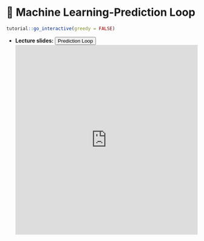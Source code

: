# 🔖 Machine Learning-Prediction Loop {#MLP}

<script src="files/js/dcl.js"></script>
<link rel="stylesheet" href="https://maxcdn.bootstrapcdn.com/bootstrap/3.4.1/css/bootstrap.min.css">
<script src="https://maxcdn.bootstrapcdn.com/bootstrap/3.4.1/js/bootstrap.min.js"></script>
<script src="//ajax.googleapis.com/ajax/libs/jquery/1.8.3/jquery.min.js"> </script>

```r
tutorial::go_interactive(greedy = FALSE)

```

- **Lecture slides: **     <button class="btn btn-primary" data-toggle="collapse" data-target="#ML12"> Prediction Loop </button> 
<div id="ML12" class="collapse">
<embed src="https://docs.google.com/presentation/d/1n-7uFUUS40SwZO31rKxblplHtkAZMvQDXQzA3lY4PPU/edit?usp=sharing" width="100%" height="500px"></embed>
</div>